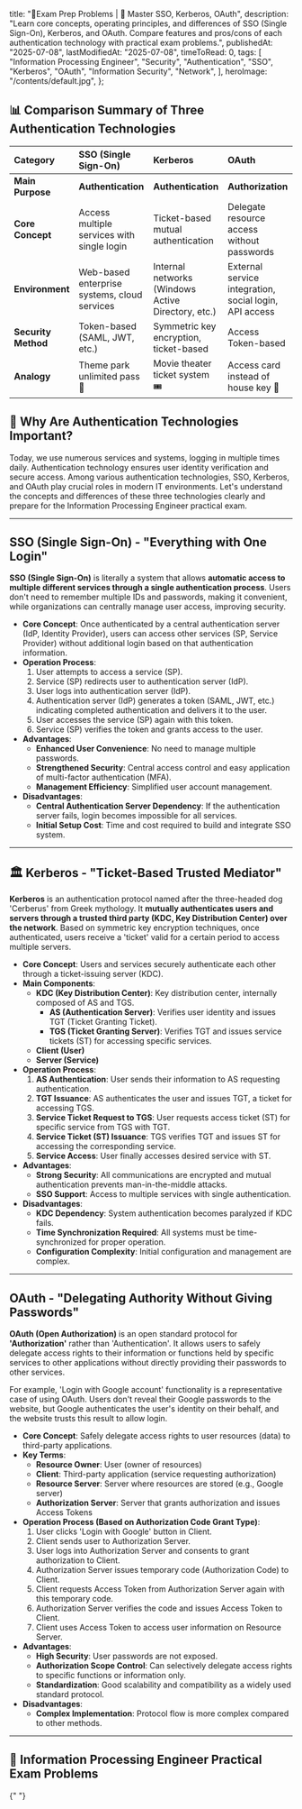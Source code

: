 
  title: "🚀Exam Prep Problems | 🔐 Master SSO, Kerberos, OAuth",
  description:
    "Learn core concepts, operating principles, and differences of SSO (Single Sign-On), Kerberos, and OAuth. Compare features and pros/cons of each authentication technology with practical exam problems.",
  publishedAt: "2025-07-08",
  lastModifiedAt: "2025-07-08",
  timeToRead: 0,
  tags: [
    "Information Processing Engineer",
    "Security",
    "Authentication",
    "SSO",
    "Kerberos",
    "OAuth",
    "Information Security",
    "Network",
  ],
  heroImage: "/contents/default.jpg",
};

## 📊 Comparison Summary of Three Authentication Technologies

| Category            | **SSO (Single Sign-On)**                     | **Kerberos**                                       | **OAuth**                                              |
| :------------------ | :------------------------------------------- | :------------------------------------------------- | :----------------------------------------------------- |
| **Main Purpose**    | **Authentication**                           | **Authentication**                                 | **Authorization**                                      |
| **Core Concept**    | Access multiple services with single login   | Ticket-based mutual authentication                 | Delegate resource access without passwords             |
| **Environment**     | Web-based enterprise systems, cloud services | Internal networks (Windows Active Directory, etc.) | External service integration, social login, API access |
| **Security Method** | Token-based (SAML, JWT, etc.)                | Symmetric key encryption, ticket-based             | Access Token-based                                     |
| **Analogy**         | Theme park unlimited pass 🎡                 | Movie theater ticket system 🎟️                     | Access card instead of house key 🔑                    |

## 🤔 Why Are Authentication Technologies Important?

Today, we use numerous services and systems, logging in multiple times daily. Authentication technology ensures user identity verification and secure access. Among various authentication technologies, SSO, Kerberos, and OAuth play crucial roles in modern IT environments. Let's understand the concepts and differences of these three technologies clearly and prepare for the Information Processing Engineer practical exam.

---

## SSO (Single Sign-On) - "Everything with One Login"

**SSO (Single Sign-On)** is literally a system that allows **automatic access to multiple different services through a single authentication process**. Users don't need to remember multiple IDs and passwords, making it convenient, while organizations can centrally manage user access, improving security.

- **Core Concept**: Once authenticated by a central authentication server (IdP, Identity Provider), users can access other services (SP, Service Provider) without additional login based on that authentication information.
- **Operation Process**:
  1. User attempts to access a service (SP).
  2. Service (SP) redirects user to authentication server (IdP).
  3. User logs into authentication server (IdP).
  4. Authentication server (IdP) generates a token (SAML, JWT, etc.) indicating completed authentication and delivers it to the user.
  5. User accesses the service (SP) again with this token.
  6. Service (SP) verifies the token and grants access to the user.
- **Advantages**:
  - **Enhanced User Convenience**: No need to manage multiple passwords.
  - **Strengthened Security**: Central access control and easy application of multi-factor authentication (MFA).
  - **Management Efficiency**: Simplified user account management.
- **Disadvantages**:
  - **Central Authentication Server Dependency**: If the authentication server fails, login becomes impossible for all services.
  - **Initial Setup Cost**: Time and cost required to build and integrate SSO system.

---

## 🏛️ Kerberos - "Ticket-Based Trusted Mediator"

**Kerberos** is an authentication protocol named after the three-headed dog 'Cerberus' from Greek mythology. It **mutually authenticates users and servers through a trusted third party (KDC, Key Distribution Center) over the network**. Based on symmetric key encryption techniques, once authenticated, users receive a 'ticket' valid for a certain period to access multiple servers.

- **Core Concept**: Users and services securely authenticate each other through a ticket-issuing server (KDC).
- **Main Components**:
  - **KDC (Key Distribution Center)**: Key distribution center, internally composed of AS and TGS.
    - **AS (Authentication Server)**: Verifies user identity and issues TGT (Ticket Granting Ticket).
    - **TGS (Ticket Granting Server)**: Verifies TGT and issues service tickets (ST) for accessing specific services.
  - **Client (User)**
  - **Server (Service)**
- **Operation Process**:
  1. **AS Authentication**: User sends their information to AS requesting authentication.
  2. **TGT Issuance**: AS authenticates the user and issues TGT, a ticket for accessing TGS.
  3. **Service Ticket Request to TGS**: User requests access ticket (ST) for specific service from TGS with TGT.
  4. **Service Ticket (ST) Issuance**: TGS verifies TGT and issues ST for accessing the corresponding service.
  5. **Service Access**: User finally accesses desired service with ST.
- **Advantages**:
  - **Strong Security**: All communications are encrypted and mutual authentication prevents man-in-the-middle attacks.
  - **SSO Support**: Access to multiple services with single authentication.
- **Disadvantages**:
  - **KDC Dependency**: System authentication becomes paralyzed if KDC fails.
  - **Time Synchronization Required**: All systems must be time-synchronized for proper operation.
  - **Configuration Complexity**: Initial configuration and management are complex.

---

## OAuth - "Delegating Authority Without Giving Passwords"

**OAuth (Open Authorization)** is an open standard protocol for **'Authorization'** rather than 'Authentication'. It allows users to safely delegate access rights to their information or functions held by specific services to other applications without directly providing their passwords to other services.

For example, 'Login with Google account' functionality is a representative case of using OAuth. Users don't reveal their Google passwords to the website, but Google authenticates the user's identity on their behalf, and the website trusts this result to allow login.

- **Core Concept**: Safely delegate access rights to user resources (data) to third-party applications.
- **Key Terms**:
  - **Resource Owner**: User (owner of resources)
  - **Client**: Third-party application (service requesting authorization)
  - **Resource Server**: Server where resources are stored (e.g., Google server)
  - **Authorization Server**: Server that grants authorization and issues Access Tokens
- **Operation Process (Based on Authorization Code Grant Type)**:
  1. User clicks 'Login with Google' button in Client.
  2. Client sends user to Authorization Server.
  3. User logs into Authorization Server and consents to grant authorization to Client.
  4. Authorization Server issues temporary code (Authorization Code) to Client.
  5. Client requests Access Token from Authorization Server again with this temporary code.
  6. Authorization Server verifies the code and issues Access Token to Client.
  7. Client uses Access Token to access user information on Resource Server.
- **Advantages**:
  - **High Security**: User passwords are not exposed.
  - **Authorization Scope Control**: Can selectively delegate access rights to specific functions or information only.
  - **Standardization**: Good scalability and compatibility as a widely used standard protocol.
- **Disadvantages**:
  - **Complex Implementation**: Protocol flow is more complex compared to other methods.

---

## 📝 Information Processing Engineer Practical Exam Problems

<ProblemAnswer
  problem="What is the integrated login technology that allows access to multiple information systems without re-authentication procedures through a single system authentication?"
  correctAnswer="SSO (Single Sign-On)"
/>

<ProblemAnswer
  problem="What is the network authentication protocol that authenticates users through a centralized key management server (KDC) and controls access to services based on tickets?"
  correctAnswer="Kerberos"
/>

<ProblemAnswer
  problem="What is the open standard protocol that allows users to safely delegate access rights to specific resources without providing their passwords to other websites or applications?"
  correctAnswer="OAuth"
/>{" "}
